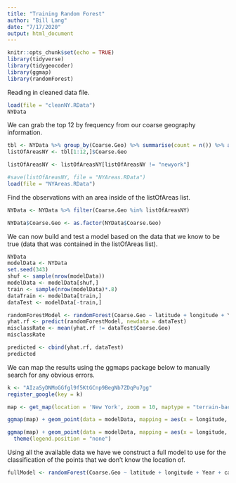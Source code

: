 ```yaml
---
title: "Training Random Forest"
author: "Bill Lang"
date: "7/17/2020"
output: html_document
---
```


```r
knitr::opts_chunk$set(echo = TRUE)
library(tidyverse)
library(tidygeocoder)
library(ggmap)
library(randomForest)
```


Reading in cleaned data file.

```r
load(file = "cleanNY.RData")
NYData
```




We can grab the top 12 by frequency from our coarse geography information. 

```r
tbl <- NYData %>% group_by(Coarse.Geo) %>% summarise(count = n()) %>% arrange(desc(count))
listOfAreasNY <- tbl[1:12,]$Coarse.Geo

listOfAreasNY <- listOfAreasNY[listOfAreasNY != "newyork"]

#save(listOfAreasNY, file = "NYAreas.RData")
load(file = "NYAreas.RData")
```





Find the observations with an area inside of the listOfAreas list. 

```r
NYData <- NYData %>% filter(Coarse.Geo %in% listOfAreasNY) 
```

```r
NYData$Coarse.Geo <- as.factor(NYData$Coarse.Geo)
```








We can now build and test a model based on the data that we know to be true (data that was contained in the listOfAreas list).
 
```r
NYData
modelData <- NYData 
set.seed(343)
shuf <- sample(nrow(modelData))
modelData <- modelData[shuf,]
train <- sample(nrow(modelData)*.8)
dataTrain <- modelData[train,]
dataTest <- modelData[-train,]
```

```r
randomForestModel <- randomForest(Coarse.Geo ~ latitude + longitude + Year + capitalizedPrice, data = dataTrain, ntree = 1000, importance = TRUE)
yhat.rf <- predict(randomForestModel, newdata = dataTest)
misclassRate <- mean(yhat.rf != dataTest$Coarse.Geo)
misclassRate
```

```r
predicted <- cbind(yhat.rf, dataTest)
predicted
```




We can map the results using the ggmaps package below to manually search for any obvious errors. 

```r
k <- "AIzaSyDNMoGGfgl9f5KtGCnp9BegNb7ZDqPu7gg"
register_google(key = k)
```

```r
map <- get_map(location = 'New York', zoom = 10, maptype = "terrain-background", source = 'google', color = 'color')

ggmap(map) + geom_point(data = modelData, mapping = aes(x = longitude, y = latitude, color = factor(Coarse.Geo)), size = 1)

ggmap(map) + geom_point(data = modelData, mapping = aes(x = longitude, y = latitude, color = factor(Column.Location)), size = 1) +
  theme(legend.position = "none")

```





Using all the available data we have we construct a full model to use for the classification of the points that we don't know the location of.

```r
fullModel <- randomForest(Coarse.Geo ~ latitude + longitude + Year + capitalizedPrice, data = NYData, ntree = 500, mtry = 2, importance = TRUE)
```




















